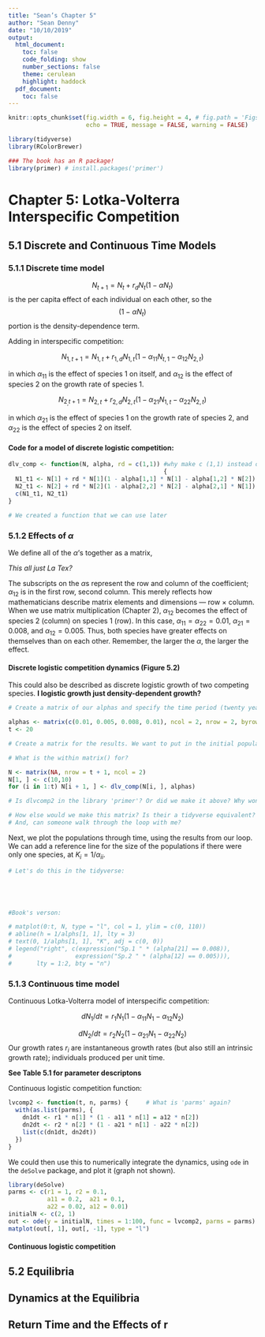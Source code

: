```yaml
---
title: "Sean’s Chapter 5"
author: "Sean Denny"
date: "10/10/2019"
output:
  html_document:
    toc: false
    code_folding: show
    number_sections: false
    theme: cerulean
    highlight: haddock
  pdf_document:
    toc: false
---
```


```r

knitr::opts_chunk$set(fig.width = 6, fig.height = 4, # fig.path = 'Figs/',
                      echo = TRUE, message = FALSE, warning = FALSE)

library(tidyverse)
library(RColorBrewer)

### The book has an R package! 
library(primer) # install.packages('primer')
```

# Chapter 5: Lotka-Volterra Interspecific Competition {.tabset}

## 5.1 Discrete and Continuous Time Models

### 5.1.1 Discrete time model

$$N_{t+1} = N_t + r_d N_t (1 - \alpha N_t)$$
\alpha is the per capita effect of each individual on each other, so the $$(1 - \alpha N_t)$$ portion is the density-dependence term.

Adding in interspecific competition:

$$N_{1,t+1} = N_{1,t} + r_{1,d} N_{1,t} (1 - \alpha_{11} N_{t,1} - \alpha_{12} N_{2,t})$$

in which $\alpha_{11}$ is the effect of species 1 on itself, and $\alpha_{12}$ is the effect of species 2 on the growth rate of species 1.

$$N_{2_,t+1} = N_{2,t} + r_{2,d} N_{2,t} (1 - \alpha_{21} N_{1,t} - \alpha_{22} N_{2,t})$$

in which $\alpha_{21}$ is the effect of species 1 on the growth rate of species 2, and $\alpha_{22}$ is the effect of species 2 on itself.

#### Code for a model of discrete logistic competition:

```r

dlv_comp <- function(N, alpha, rd = c(1,1)) #why make c (1,1) instead of just 1?
                                            {
  N1_t1 <- N[1] + rd * N[1](1 - alpha[1,1] * N[1] - alpha[1,2] * N[2])
  N2_t1 <- N[2] + rd * N[2](1 - alpha[2,2] * N[2] - alpha[2,1] * N[1])
  c(N1_t1, N2_t1)
}  

# We created a function that we can use later
```

### 5.1.2 Effects of $\alpha$

We define all of the $\alpha$’s together as a matrix,

*This all just La Tex?*

\begin{align*}
  \alpha = \begin{pmatrix} 
      \alpha_{11} & \alpha_{12} \\ \alpha_{21} & \alpha_{22} 
    \end{pmatrix}
  = \begin{pmatrix} 
      0.010 & 0.005 \\ 0.008 & 0.010 
    \end{pmatrix}
\end{align*}

The subscripts on the $\alpha$s represent the row and column of the coefficient; $\alpha_{12}$ is in the first row, second column. This merely reflects how mathematicians describe matrix elements and dimensions — row $\times$ column. When we use matrix multiplication (Chapter 2), $\alpha_{12}$ becomes the effect of species 2 (column) on species 1 (row). In this case, $\alpha_{11} = \alpha_{22} = 0.01$, $\alpha_{21} = 0.008$, and $\alpha_{12} = 0.005$. Thus, both species have greater effects on themselves than on each other. Remember, the larger the $\alpha$, the larger the effect.

#### Discrete logistic competition dynamics (Figure 5.2)

This could also be described as discrete logistic growth of two competing species. **I logistic growth just density-dependent growth?**

```r
# Create a matrix of our alphas and specify the time period (twenty years)

alphas <- matrix(c(0.01, 0.005, 0.008, 0.01), ncol = 2, nrow = 2, byrow = TRUE)
t <- 20

# Create a matrix for the results. We want to put in the initial population sizes and then project the sizes through time.

# What is the within matrix() for?

N <- matrix(NA, nrow = t + 1, ncol = 2)
N[1, ] <- c(10,10)
for (i in 1:t) N[i + 1, ] <- dlv_comp(N[i, ], alphas)

# Is dlvcomp2 in the library 'primer'? Or did we make it above? Why won't it work with my function (dlv_comp)? Is it just because there's a problem with my function?

# How else would we make this matrix? Is their a tidyverse equivalent?
# And, can someone walk through the loop with me?

```

Next, we plot the populations through time, using the results from our loop. We can add a reference line for the size of the populations if there were only one species, at $K_i = 1/\alpha_{ii}$.

```r
# Let's do this in the tidyverse:





#Book's verson:

# matplot(0:t, N, type = "l", col = 1, ylim = c(0, 110))
# abline(h = 1/alphs[1, 1], lty = 3)
# text(0, 1/alphs[1, 1], "K", adj = c(0, 0))
# legend("right", c(expression("Sp.1 " * (alpha[21] == 0.008)),   
#                  expression("Sp.2 " * (alpha[12] == 0.005))), 
#       lty = 1:2, bty = "n")
```

### 5.1.3 Continuous time model

Continuous Lotka-Volterra model of interspecific competition:

$$dN_1/dt = r_1 N_1 (1- \alpha_{11} N_1 - \alpha_{12} N_2) $$

$$dN_2/dt = r_2 N_2 (1- \alpha_{21} N_1 - \alpha_{22} N_2)$$
Our growth rates $r_i$ are instantaneous growth rates (but also still an intrinsic growth rate); individuals produced per unit time.

**See Table 5.1 for parameter descriptons**

Continuous logistic competition function:

```r
lvcomp2 <- function(t, n, parms) {     # What is 'parms' again?
  with(as.list(parms), {
    dn1dt <- r1 * n[1] * (1 - a11 * n[1] = a12 * n[2])
    dn2dt <- r2 * n[2] * (1 - a21 * n[1] - a22 * n[2])
    list(c(dn1dt, dn2dt))
  })
}
```

We could then use this to numerically integrate the dynamics, using `ode` in the `deSolve` package, and plot it (graph not shown).

```r
library(deSolve)
parms <- c(r1 = 1, r2 = 0.1, 
           a11 = 0.2,  a21 = 0.1, 
           a22 = 0.02, a12 = 0.01)
initialN <- c(2, 1)
out <- ode(y = initialN, times = 1:100, func = lvcomp2, parms = parms)
matplot(out[, 1], out[, -1], type = "l")
```


#### Continuous logistic competition


## 5.2 Equilibria

## Dynamics at the Equilibria

## Return Time and the Effects of r

